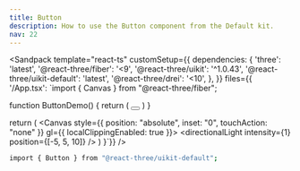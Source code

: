 ```yaml
---
title: Button
description: How to use the Button component from the Default kit.
nav: 22
---
```


<Sandpack
  template="react-ts"
  customSetup={{
    dependencies: {
      'three': 'latest',
      '@react-three/fiber': '<9',
      '@react-three/uikit': '^1.0.43',
      '@react-three/uikit-default': 'latest',
      '@react-three/drei': '<10',
    },
  }}
  files={{
    '/App.tsx': `import { Canvas } from "@react-three/fiber";

function ButtonDemo() {
  return (
    <Button variant="outline" size="icon">
      <ChevronRight width={16} height={16} />
    </Button>
  )
}

  return (
    <Canvas style={{ position: "absolute", inset: "0", touchAction: "none" }} gl={{ localClippingEnabled: true }}>
      <ambientLight intensity={0.5} />
      <directionalLight intensity={1} position={[-5, 5, 10]} />
      <Fullscreen
        overflow="scroll"
        flexDirection="column"
        alignItems="center"
        padding={32}
      >
        <ButtonDemo />
      </Fullscreen>
    </Canvas>
  )
}`}}
/>

```bash
import { Button } from "@react-three/uikit-default";
```